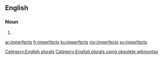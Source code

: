 ==English==

===Noun===
{{head|en}}

# {{plural of|imperfect}}

[[Category:English plurals]][[Category:English plurals using obsolete wikisyntax]]

[[ar:imperfects]]
[[fr:imperfects]]
[[ku:imperfects]]
[[my:imperfects]]
[[sv:imperfects]]